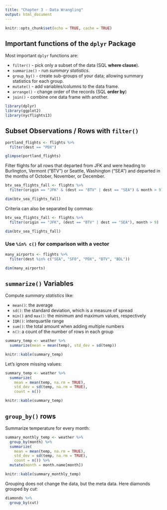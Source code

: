 ```yaml
---
title: "Chapter 3 - Data Wrangling"
output: html_document
---
```


```r
knitr::opts_chunk$set(echo = TRUE, cache = TRUE)
```

## Important functions of the `dplyr` Package

Most important `dplyr` functions are:

* `filter()` - pick only a subset of the data (SQL **where clause**).
* `summarize()` - run *summary statistics*.
* `group_by()` - create sub-groups of your data; allowing summary statistics
for each group.
* `mutate()` - add variables/columns to the data frame.
* `arrange()` - change order of the records (SQL **order by**)
* `join()` - combine one data frame with another.


```r
library(dplyr)
library(ggplot2)
library(nycflights13)
```

## Subset Observations / Rows with `filter()`

```r
portland_flights <- flights %>% 
  filter(dest == "PDX")

glimpse(portland_flights)
```

Filter flights for all rows that departed from JFK and were heading to Burlington, Vermont ("BTV") or Seattle, Washington ("SEA") and departed in the months of October, November, or December.

```r
btv_sea_flights_fall <- flights %>% 
  filter(origin == "JFK" & (dest == "BTV" | dest == "SEA") & month > 9)

dim(btv_sea_flights_fall)
```

Criteria can also be separated by commas:

```r
btv_sea_flights_fall <- flights %>% 
  filter(origin == "JFK", (dest == "BTV" | dest == "SEA"), month > 9)

dim(btv_sea_flights_fall)
```

### Use `%in% c()` for comparison with a vector

```r
many_airports <- flights %>% 
  filter(dest %in% c("SEA", "SFO", "PDX", "BTV", "BDL"))

dim(many_airports)
```


## `summarize()` Variables

Compute *summary statistics* like:

* `mean()`: the average
* `sd()`: the standard deviation, which is a measure of spread
* `min()` and `max()`: the minimum and maximum values, respectively
* `IQR()`: interquartile range
* `sum()`: the total amount when adding multiple numbers
* `n()`: a count of the number of rows in each group

```r
summary_temp <- weather %>% 
  summarize(mean = mean(temp), std_dev = sd(temp))

knitr::kable(summary_temp)
```

Let's ignore missing values:

```r
summary_temp <- weather %>% 
  summarize(
    mean = mean(temp, na.rm = TRUE),
    std_dev = sd(temp, na.rm = TRUE),
    count = n())

knitr::kable(summary_temp)
```


## `group_by()` rows

Summarize temperature for every month:

```r
summary_monthly_temp <- weather %>% 
  group_by(month) %>% 
  summarize(    
    mean = mean(temp, na.rm = TRUE),
    std_dev = sd(temp, na.rm = TRUE),
    count = n()) %>% 
  mutate(month = month.name[month])

knitr::kable(summary_monthly_temp)
```

Grouping does not change the data, but the meta data.
Here diamonds grouped by *cut*:

```r
diamonds %>% 
  group_by(cut)
```

